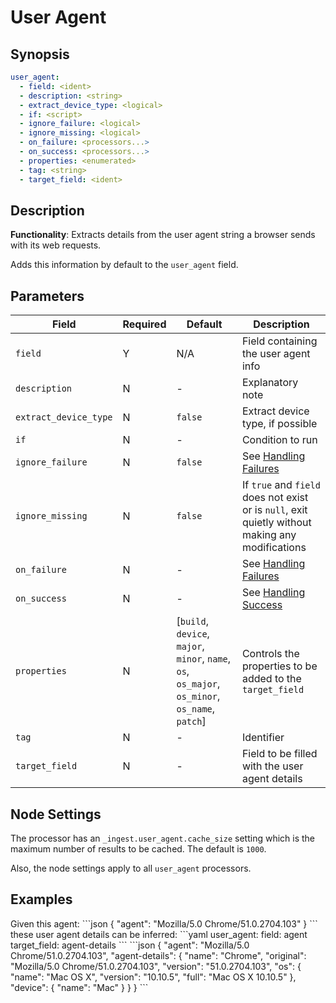 # User Agent

## Synopsis

```yaml {2}
user_agent:
  - field: <ident>
  - description: <string>
  - extract_device_type: <logical>
  - if: <script>
  - ignore_failure: <logical>
  - ignore_missing: <logical>
  - on_failure: <processors...>
  - on_success: <processors...>
  - properties: <enumerated>
  - tag: <string>
  - target_field: <ident>
```

## Description

**Functionality**: Extracts details from the user agent string a browser sends with its web requests.

Adds this information by default to the `user_agent` field.

## Parameters

|Field|Required|Default|Description|
|---|---|---|---|
|`field`|Y|N/A|Field containing the user agent info|
|`description`|N|-|Explanatory note|
|`extract_device_type`|N|`false`|Extract device type, if possible|
|`if`|N|-|Condition to run|
|`ignore_failure`|N|`false`|See [Handling Failures](../handling-failures.mdx)|
|`ignore_missing`|N|`false`|If `true` and `field` does not exist or is `null`, exit quietly without making any modifications|
|`on_failure`|N|-|See [Handling Failures](../handling-failures.mdx)|
|`on_success`|N|-|See [Handling Success](../handling-success.mdx)|
|`properties`|N|[`build`, `device`, `major`, `minor`, `name`, `os`, `os_major`, `os_minor`, `os_name`, `patch`]|Controls the properties to be added to the `target_field`|
|`tag`|N|-|Identifier|
|`target_field`|N|-|Field to be filled with the user agent details|

## Node Settings

The processor has an `_ingest.user_agent.cache_size` setting which is the maximum number of results to be cached. The default is `1000`.

Also, the node settings apply to all `user_agent` processors.

## Examples

<ExampleGrid>
  <CommentCol>
    Given this agent:
  </CommentCol>
  <CodeCol>
    ```json
    {
      "agent": "Mozilla/5.0 Chrome/51.0.2704.103"
    }
    ```
  </CodeCol>
  <CommentCol>
    these user agent details can be inferred:
  </CommentCol>
  <CodeCol>
    ```yaml
    user_agent:
      field: agent
      target_field: agent-details
    ```
    ```json
    {
      "agent": "Mozilla/5.0 Chrome/51.0.2704.103",
      "agent-details": {
        "name": "Chrome",
        "original": "Mozilla/5.0 Chrome/51.0.2704.103",
        "version": "51.0.2704.103",
        "os": {
          "name": "Mac OS X",
          "version": "10.10.5",
          "full": "Mac OS X 10.10.5"
        },
        "device": {
          "name": "Mac"
        }
      }
    }
    ```
  </CodeCol>
</ExampleGrid>
